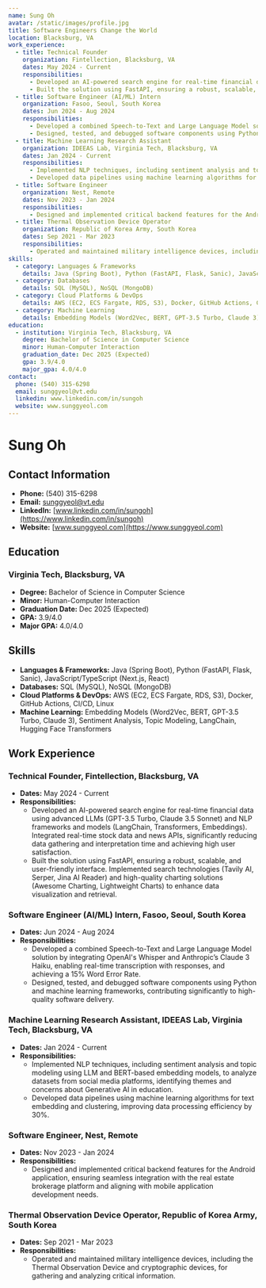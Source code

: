 ```yaml
---
name: Sung Oh
avatar: /static/images/profile.jpg
title: Software Engineers Change the World
location: Blacksburg, VA
work_experience:
  - title: Technical Founder
    organization: Fintellection, Blacksburg, VA
    dates: May 2024 - Current
    responsibilities:
      - Developed an AI-powered search engine for real-time financial data using advanced LLMs (GPT-3.5 Turbo, Claude 3.5 Sonnet) and NLP frameworks and models (LangChain, Transformers, Embeddings). Integrated real-time stock data and news APIs, significantly reducing data gathering and interpretation time and achieving high user satisfaction.
      - Built the solution using FastAPI, ensuring a robust, scalable, and user-friendly interface. Implemented search technologies (Tavily AI, Serper, Jina AI Reader) and high-quality charting solutions (Awesome Charting, Lightweight Charts) to enhance data visualization and retrieval.
  - title: Software Engineer (AI/ML) Intern
    organization: Fasoo, Seoul, South Korea
    dates: Jun 2024 - Aug 2024
    responsibilities:
      - Developed a combined Speech-to-Text and Large Language Model solution by integrating OpenAI's Whisper and Anthropic’s Claude 3 Haiku, enabling real-time transcription with responses, and achieving a 15% Word Error Rate.
      - Designed, tested, and debugged software components using Python and machine learning frameworks, contributing significantly to high-quality software delivery.
  - title: Machine Learning Research Assistant
    organization: IDEEAS Lab, Virginia Tech, Blacksburg, VA
    dates: Jan 2024 - Current
    responsibilities:
      - Implemented NLP techniques, including sentiment analysis and topic modeling using LLM and BERT-based embedding models, to analyze datasets from social media platforms, identifying themes and concerns about Generative AI in education.
      - Developed data pipelines using machine learning algorithms for text embedding and clustering, improving data processing efficiency by 30%.
  - title: Software Engineer
    organization: Nest, Remote
    dates: Nov 2023 - Jan 2024
    responsibilities:
      - Designed and implemented critical backend features for the Android application, ensuring seamless integration with the real estate brokerage platform and aligning with mobile application development needs.
  - title: Thermal Observation Device Operator
    organization: Republic of Korea Army, South Korea
    dates: Sep 2021 - Mar 2023
    responsibilities:
      - Operated and maintained military intelligence devices, including the Thermal Observation Device and cryptographic devices, for gathering and analyzing critical information.
skills:
  - category: Languages & Frameworks
    details: Java (Spring Boot), Python (FastAPI, Flask, Sanic), JavaScript/TypeScript (Next.js, React)
  - category: Databases
    details: SQL (MySQL), NoSQL (MongoDB)
  - category: Cloud Platforms & DevOps
    details: AWS (EC2, ECS Fargate, RDS, S3), Docker, GitHub Actions, CI/CD, Linux
  - category: Machine Learning
    details: Embedding Models (Word2Vec, BERT, GPT-3.5 Turbo, Claude 3), Sentiment Analysis, Topic Modeling, LangChain, Hugging Face Transformers
education:
  - institution: Virginia Tech, Blacksburg, VA
    degree: Bachelor of Science in Computer Science
    minor: Human-Computer Interaction
    graduation_date: Dec 2025 (Expected)
    gpa: 3.9/4.0
    major_gpa: 4.0/4.0
contact: 
  phone: (540) 315-6298
  email: sunggyeol@vt.edu
  linkedin: www.linkedin.com/in/sungoh
  website: www.sunggyeol.com
---
```


# Sung Oh

## Contact Information
- **Phone:** (540) 315-6298
- **Email:** sunggyeol@vt.edu
- **LinkedIn:** [www.linkedin.com/in/sungoh](https://www.linkedin.com/in/sungoh)
- **Website:** [www.sunggyeol.com](https://www.sunggyeol.com)

## Education
### Virginia Tech, Blacksburg, VA
- **Degree:** Bachelor of Science in Computer Science
- **Minor:** Human-Computer Interaction
- **Graduation Date:** Dec 2025 (Expected)
- **GPA:** 3.9/4.0
- **Major GPA:** 4.0/4.0

## Skills
- **Languages & Frameworks:** Java (Spring Boot), Python (FastAPI, Flask, Sanic), JavaScript/TypeScript (Next.js, React)
- **Databases:** SQL (MySQL), NoSQL (MongoDB)
- **Cloud Platforms & DevOps:** AWS (EC2, ECS Fargate, RDS, S3), Docker, GitHub Actions, CI/CD, Linux
- **Machine Learning:** Embedding Models (Word2Vec, BERT, GPT-3.5 Turbo, Claude 3), Sentiment Analysis, Topic Modeling, LangChain, Hugging Face Transformers

## Work Experience
### Technical Founder, Fintellection, Blacksburg, VA
- **Dates:** May 2024 - Current
- **Responsibilities:**
  - Developed an AI-powered search engine for real-time financial data using advanced LLMs (GPT-3.5 Turbo, Claude 3.5 Sonnet) and NLP frameworks and models (LangChain, Transformers, Embeddings). Integrated real-time stock data and news APIs, significantly reducing data gathering and interpretation time and achieving high user satisfaction.
  - Built the solution using FastAPI, ensuring a robust, scalable, and user-friendly interface. Implemented search technologies (Tavily AI, Serper, Jina AI Reader) and high-quality charting solutions (Awesome Charting, Lightweight Charts) to enhance data visualization and retrieval.

### Software Engineer (AI/ML) Intern, Fasoo, Seoul, South Korea
- **Dates:** Jun 2024 - Aug 2024
- **Responsibilities:**
  - Developed a combined Speech-to-Text and Large Language Model solution by integrating OpenAI's Whisper and Anthropic’s Claude 3 Haiku, enabling real-time transcription with responses, and achieving a 15% Word Error Rate.
  - Designed, tested, and debugged software components using Python and machine learning frameworks, contributing significantly to high-quality software delivery.

### Machine Learning Research Assistant, IDEEAS Lab, Virginia Tech, Blacksburg, VA
- **Dates:** Jan 2024 - Current
- **Responsibilities:**
  - Implemented NLP techniques, including sentiment analysis and topic modeling using LLM and BERT-based embedding models, to analyze datasets from social media platforms, identifying themes and concerns about Generative AI in education.
  - Developed data pipelines using machine learning algorithms for text embedding and clustering, improving data processing efficiency by 30%.

### Software Engineer, Nest, Remote
- **Dates:** Nov 2023 - Jan 2024
- **Responsibilities:**
  - Designed and implemented critical backend features for the Android application, ensuring seamless integration with the real estate brokerage platform and aligning with mobile application development needs.

### Thermal Observation Device Operator, Republic of Korea Army, South Korea
- **Dates:** Sep 2021 - Mar 2023
- **Responsibilities:**
  - Operated and maintained military intelligence devices, including the Thermal Observation Device and cryptographic devices, for gathering and analyzing critical information.
